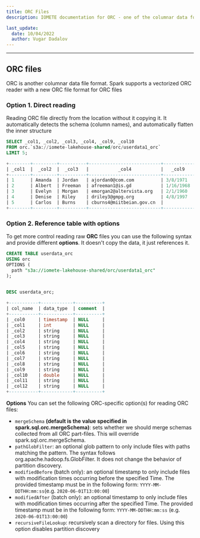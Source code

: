 ```yaml
---
title: ORC Files
description: IOMETE documentation for ORC - one of the columnar data format on Apache Spark supports a vectorized ORC reader with a new ORC file format for ORC files

last_update:
  date: 10/04/2022
  author: Vugar Dadalov
---
```


___

## ORC files

ORC is another columnar data file format. Spark supports a vectorized ORC reader with a new ORC file format for ORC files


###   Option 1. Direct reading 

Reading ORC file directly from the location without it copying it. It automatically detects the schema (column names), and automatically flatten the inner structure


```sql
SELECT _col1, _col2, _col3, _col4, _col9, _col10 
FROM orc.`s3a://iomete-lakehouse-shared/orc/userdata1_orc`
LIMIT 5;

+--------+---------+----------+---------------------------+------------+------------+
| _col1  |  _col2  |  _col3   |           _col4           |   _col9    |   _col10   |
+--------+---------+----------+---------------------------+------------+------------+
| 1      | Amanda  | Jordan   | ajordan0@com.com          | 3/8/1971   | 49756.53   |
| 2      | Albert  | Freeman  | afreeman1@is.gd           | 1/16/1968  | 150280.17  |
| 3      | Evelyn  | Morgan   | emorgan2@altervista.org   | 2/1/1960   | 144972.51  |
| 4      | Denise  | Riley    | driley3@gmpg.org          | 4/8/1997   | 90263.05   |
| 5      | Carlos  | Burns    | cburns4@miitbeian.gov.cn  |            | NULL       |
+--------+---------+----------+---------------------------+------------+------------+
```


###   Option 2. Reference table with options 

To get more control reading raw **ORC** files you can use the following syntax and provide different **options**. It doesn't copy the data, it just references it.

```sql
CREATE TABLE userdata_orc
USING orc
OPTIONS (
  path "s3a://iomete-lakehouse-shared/orc/userdata1_orc"
);

  
DESC userdata_orc;

+-----------+------------+----------+
| col_name  | data_type  | comment  |
+-----------+------------+----------+
| _col0     | timestamp  | NULL     |
| _col1     | int        | NULL     |
| _col2     | string     | NULL     |
| _col3     | string     | NULL     |
| _col4     | string     | NULL     |
| _col5     | string     | NULL     |
| _col6     | string     | NULL     |
| _col7     | string     | NULL     |
| _col8     | string     | NULL     |
| _col9     | string     | NULL     |
| _col10    | double     | NULL     |
| _col11    | string     | NULL     |
| _col12    | string     | NULL     |
+-----------+------------+----------+
```

 **Options**
You can set the following ORC-specific option(s) for reading ORC files:

  *  `mergeSchema` **(default is the value specified in spark.sql.orc.mergeSchema)**: sets whether we should merge schemas collected from all ORC part-files. This will override spark.sql.orc.mergeSchema.
  *  `pathGlobFilter`: an optional glob pattern to only include files with paths matching the pattern. The syntax follows org.apache.hadoop.fs.GlobFilter. It does not change the behavior of partition discovery.
  *  `modifiedBefore` (batch only): an optional timestamp to only include files with modification times occurring before the specified Time. The provided timestamp must be in the following form: `YYYY-MM-DDTHH:mm:ss`(e.g. `2020-06-01T13:00:00`)
  *  `modifiedAfter` (batch only): an optional timestamp to only include files with modification times occurring after the specified Time. The provided timestamp must be in the following form: `YYYY-MM-DDTHH:mm:ss` (e.g. `2020-06-01T13:00:00`)
  *  `recursiveFileLookup`: recursively scan a directory for files. Using this option disables partition discovery